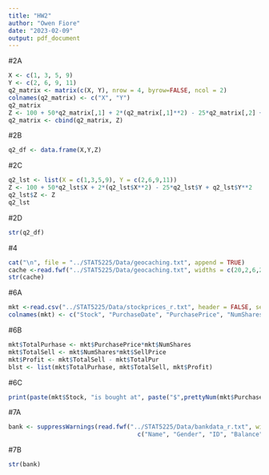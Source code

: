 ```yaml
---
title: "HW2"
author: "Owen Fiore"
date: "2023-02-09"
output: pdf_document
---
```


#2A
```r
X <- c(1, 3, 5, 9)
Y <- c(2, 6, 9, 11)
q2_matrix <- matrix(c(X, Y), nrow = 4, byrow=FALSE, ncol = 2)
colnames(q2_matrix) <- c("X", "Y")
q2_matrix
Z <- 100 + 50*q2_matrix[,1] + 2*(q2_matrix[,1]**2) - 25*q2_matrix[,2] + q2_matrix[,2]**2
q2_matrix <- cbind(q2_matrix, Z)
```

#2B
```r
q2_df <- data.frame(X,Y,Z)
```

#2C
```r
q2_lst <- list(X = c(1,3,5,9), Y = c(2,6,9,11))
Z <- 100 + 50*q2_lst$X + 2*(q2_lst$X**2) - 25*q2_lst$Y + q2_lst$Y**2
q2_lst$Z <- Z
q2_lst
```

#2D
```r
str(q2_df)
```

#4
```r
cat("\n", file = "../STAT5225/Data/geocaching.txt", append = TRUE)
cache <-read.fwf("../STAT5225/Data/geocaching.txt", widths = c(20,2,6,2,6), col.names=c("Name", "LongDeg", "LongMin", "LatDeg", "LatMin"))
str(cache)
```

#6A
```r
mkt <-read.csv("../STAT5225/Data/stockprices_r.txt", header = FALSE, sep = "\t")
colnames(mkt) <- c("Stock", "PurchaseDate", "PurchasePrice", "NumShares", "SellDate", "SellPrice")
```


#6B
```r
mkt$TotalPurhase <- mkt$PurchasePrice*mkt$NumShares
mkt$TotalSell <- mkt$NumShares*mkt$SellPrice
mkt$Profit <- mkt$TotalSell - mkt$TotalPur
blst <- list(mkt$TotalPurhase, mkt$TotalSell, mkt$Profit)
```


#6C
```r
print(paste(mkt$Stock, "is bought at", paste("$",prettyNum(mkt$PurchasePrice,big.mark = ",", sep ="")), "on", mkt$PurchaseDate))
```


#7A
```r
bank <- suppressWarnings(read.fwf("../STAT5225/Data/bankdata_r.txt", widths = c(14, 1, 5, 8, 4), col.names =
                                    c("Name", "Gender", "ID", "Balance", "CreditHistory"), skip = 1, n = 3))
```

#7B
```r
str(bank)
```

